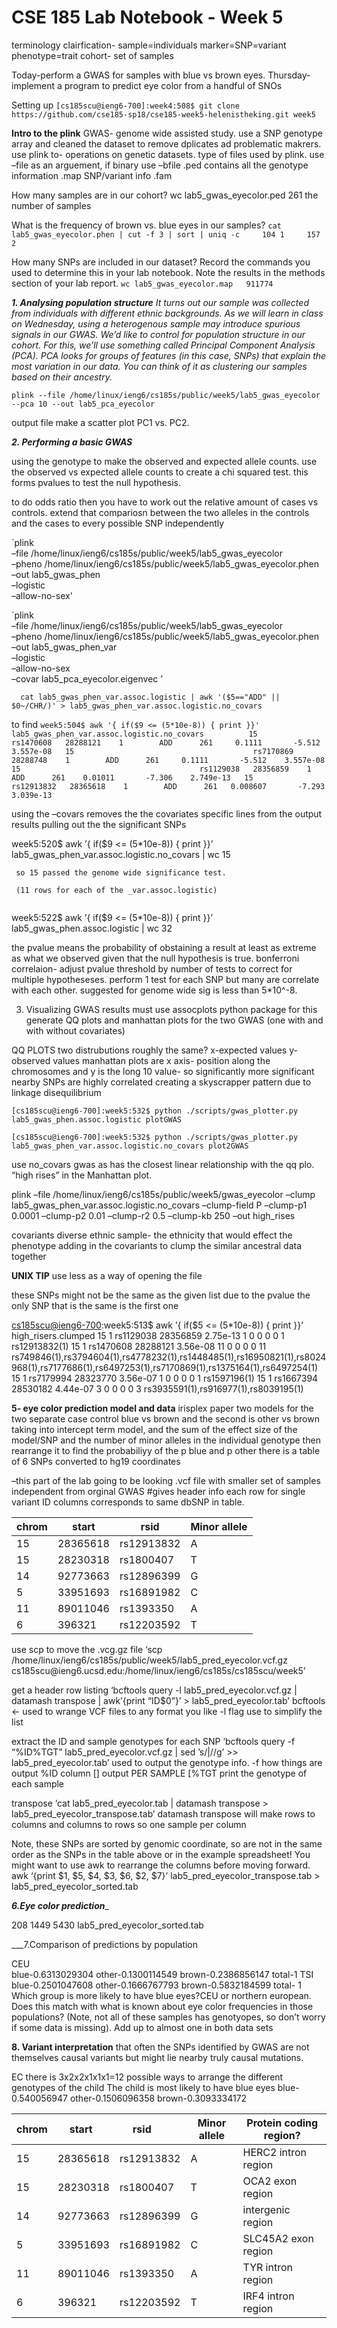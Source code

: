 # CSE 185 Lab Notebook - Week 5

terminology clairfication- 
sample=individuals marker=SNP=variant
phenotype=trait 
cohort- set of samples

Today-perform a GWAS for samples with blue vs brown eyes. 
Thursday- implement a program to predict eye color from a handful of SNOs

Setting up
``[cs185scu@ieng6-700]:week4:508$ git clone https://github.com/cse185-sp18/cse185-week5-helenistheking.git week5``

__Intro to the plink__
GWAS- genome wide assisted study. use a SNP genotype array and cleaned the dataset to remove dplicates ad problematic makrers. 
use plink to- operations on genetic datasets. type of files used by plink. 
use --file as an arguement, if binary use --bfile
.ped contains all the genotype information
.map SNP/variant info 
.fam




How many samples are in our cohort?
wc lab5_gwas_eyecolor.ped
      261 
      the number of samples
      
What is the frequency of brown vs. blue eyes in our samples?
`cat lab5_gwas_eyecolor.phen | cut -f 3 | sort | uniq -c
    104 1
    157 2`
    
How many SNPs are included in our dataset? Record the commands you used to determine this in your lab notebook. Note the results in the methods section of your lab report.
`wc lab5_gwas_eyecolor.map
  911774`
  
  
  
  ___1. Analysing population structure__
  It turns out our sample was collected from individuals with different ethnic backgrounds. As we will learn in class on Wednesday, using a heterogenous sample may introduce spurious signals in our GWAS. We'd like to control for population structure in our cohort. For this, we'll use something called Principal Component Analysis (PCA). PCA looks for groups of features (in this case, SNPs) that explain the most variation in our data. You can think of it as clustering our samples based on their ancestry._
  
  `plink --file /home/linux/ieng6/cs185s/public/week5/lab5_gwas_eyecolor --pca 10 --out lab5_pca_eyecolor`
  
  output file 
  make a scatter plot PC1 vs. PC2.
  
___2. Performing a basic GWAS___

using the genotype to make the observed and expected allele counts. use the observed vs expected allele counts to create a chi squared test. this forms pvalues to test the null hypothesis.

to do odds ratio then you have to work out the relative amount of cases vs controls. extend that compariosn between the two alleles in the controls and the cases to every possible SNP independently


`plink \
      --file /home/linux/ieng6/cs185s/public/week5/lab5_gwas_eyecolor \
      --pheno /home/linux/ieng6/cs185s/public/week5/lab5_gwas_eyecolor.phen \
      --out lab5_gwas_phen \
      --logistic \
      --allow-no-sex'

   `plink \
      --file /home/linux/ieng6/cs185s/public/week5/lab5_gwas_eyecolor \
      --pheno /home/linux/ieng6/cs185s/public/week5/lab5_gwas_eyecolor.phen \
      --out lab5_gwas_phen_var \
      --logistic \
      --allow-no-sex \
      --covar lab5_pca_eyecolor.eigenvec '
      
      cat lab5_gwas_phen_var.assoc.logistic | awk '($5=="ADD" || $0~/CHR/)' > lab5_gwas_phen_var.assoc.logistic.no_covars

to find 
`week5:504$ awk '{ if($9 <= (5*10e-8)) { print }}' lab5_gwas_phen_var.assoc.logistic.no_covars       
  15                                        rs1470608   28288121    1        ADD      261     0.1111       -5.512    3.557e-08
  15                                        rs7170869   28288748    1        ADD      261     0.1111       -5.512    3.557e-08
  15                                        rs1129038   28356859    1        ADD      261    0.01011       -7.306    2.749e-13
  15                                       rs12913832   28365618    1        ADD      261   0.008607       -7.293    3.039e-13`
    
   using the --covars removes the the covariates specific lines from the output results
   pulling out the the significant SNPs
   
   
   
week5:520$ awk '{ if($9 <= (5*10e-8)) { print }}' lab5_gwas_phen_var.assoc.logistic.no_covars | wc
     15
     
     so 15 passed the genome wide significance test. 
     
     (11 rows for each of the _var.assoc.logistic)
     
 week5:522$ awk '{ if($9 <= (5*10e-8)) { print }}' lab5_gwas_phen.assoc.logistic | wc
     32 

the pvalue means the probability of obstaining a result at least as extreme as what we observed given that the null hypothesis is true. 
bonferroni correlaion- adjust pvalue threshold by number of tests to correct for multiple hypotheseses. perform 1 test for each SNP but many are correlate with each other. suggested for genome wide sig is less than 5*10^-8. 


3. Visualizing GWAS results
must use assocplots python package for this
generate QQ plots and manhattan plots for the two GWAS (one with and with without covariates)

QQ PLOTS  two distrubutions roughly the same? x-expected values 
y-observed values
manhattan plots are x axis- position along the chromosomes and y is the long 10 value- so significantly more significant
nearby SNPs are highly correlated creating a skyscrapper pattern due to linkage disequilibrium

`[cs185scu@ieng6-700]:week5:532$ python ./scripts/gwas_plotter.py lab5_gwas_phen.assoc.logistic plotGWAS`

`[cs185scu@ieng6-700]:week5:532$ python ./scripts/gwas_plotter.py lab5_gwas_phen_var.assoc.logistic.no_covars plot2GWAS`

use no_covars gwas as has the closest linear relationship with the qq plo. "high rises" in the Manhattan plot. 

plink --file /home/linux/ieng6/cs185s/public/week5/gwas_eyecolor --clump lab5_gwas_phen_var.assoc.logistic.no_covars --clump-field P --clump-p1 0.0001 --clump-p2 0.01 --clump-r2 0.5 --clump-kb 250 --out high_rises

covariants diverse ethnic sample- the ethnicity that would effect the phenotype 
adding in the covariants to clump the similar ancestral data together

**UNIX TIP** use less as a way of opening the file

[cs185scu@ieng6-700]:week5:503$ less high_risers.clumped 

these SNPs might not be the same as the given list due to the pvalue
the only SNP that is the same is the first one 

[cs185scu@ieng6-700]:week5:513$ awk '{ if($5 <= (5*10e-8)) { print }}' high_risers.clumped
  15    1                                        rs1129038   28356859   2.75e-13        1      0      0      0      0      1 rs12913832(1)
  15    1                                        rs1470608   28288121   3.56e-08       11      0      0      0      0     11 rs749846(1),rs3794604(1),rs4778232(1),rs1448485(1),rs16950821(1),rs8024968(1),rs7177686(1),rs6497253(1),rs7170869(1),rs1375164(1),rs6497254(1)
  15    1                                        rs7179994   28323770   3.56e-07        1      0      0      0      0      1 rs1597196(1)
  15    1                                        rs1667394   28530182   4.44e-07        3      0      0      0      0      3 rs3935591(1),rs916977(1),rs8039195(1)


__5- eye color prediction model and data__
irisplex paper  two models for the two separate case control blue vs brown and the second is other vs brown taking into intercept term model, and the sum of the effect size of the model/SNP and the number of minor alleles in the individual genotype
then rearrange it to find the probabiliyy of the p blue and p other 
there is a table of 6 SNPs converted to hg19 coordinates

--this part of the lab going to be looking .vcf file with smaller set of samples independent from orginal GWAS
#gives header info
each row for single variant
ID columns corresponds to same dbSNP in table.

| chrom | start    | rsid       | Minor allele |
|-------|----------|------------|--------------|
| 15    | 28365618 | rs12913832 | A            |
| 15    | 28230318 | rs1800407  | T            |
| 14    | 92773663 | rs12896399 | G            |
| 5     | 33951693 | rs16891982 | C            |
| 11    | 89011046 | rs1393350  | A            |
| 6     | 396321   | rs12203592 | T            |

use scp to move the .vcg.gz file
'scp /home/linux/ieng6/cs185s/public/week5/lab5_pred_eyecolor.vcf.gz cs185scu@ieng6.ucsd.edu:/home/linux/ieng6/cs185s/cs185scu/week5'

get a header row listing 
'bcftools query -l lab5_pred_eyecolor.vcf.gz | datamash transpose | awk '{print "ID\t"$0"\t"}' > lab5_pred_eyecolor.tab'
bcftools <- used to wrange VCF files to any format you like
-l flag use to simplify the list

extract the ID and sample genotypes for each SNP
'bcftools query -f "%ID\t[%TGT\t]\n" lab5_pred_eyecolor.vcf.gz | sed 's/|//g' >> lab5_pred_eyecolor.tab'
used to output the genotype info. -f how things are output %ID column [] output PER SAMPLE [%TGT\t] print the genotype of each sample

transpose
'cat lab5_pred_eyecolor.tab | datamash transpose > lab5_pred_eyecolor_transpose.tab'
datamash transpose will make rows to columns and columns to rows
so one sample per column

Note, these SNPs are sorted by genomic coordinate, so are not in the same order as the SNPs in the table above or in the example spreadsheet! You might want to use awk to rearrange the columns before moving forward.
awk '{print $1, $5, $4, $3, $6, $2, $7}' lab5_pred_eyecolor_transpose.tab > lab5_pred_eyecolor_sorted.tab


___6.Eye color prediction____

[cs185scu@ieng6-700]:week5:506$ wc lab5_pred_eyecolor_sorted.tab
 208 1449 5430 lab5_pred_eyecolor_sorted.tab
 
 [cs185scu@ieng6-700]:week5:508$ cat lab5_pred_eyecolor_sorted.tab

___7.Comparison of predictions by population

CEU                                                               
blue-0.6313029304	other-0.1300114549	brown-0.2386856147	total-1	
TSI
blue-0.2501047608	other-0.1666767793	brown-0.5832184599 total- 1
Which group is more likely to have blue eyes?CEU or northern european.
Does this match with what is known about eye color frequencies in those populations? (Note, not all of these samples has genotyopes, so don't worry if some data is missing). 
Add up to almost one in both data sets

__8. Variant interpretation__
that often the SNPs identified by GWAS are not themselves causal variants but might lie nearby truly causal mutations. 


EC
there is 3x2x2x1x1x1=12 possible ways to arrange the different genotypes of the child
The child is most likely to have blue eyes
blue- 0.540056947	other-0.1506096358   brown-0.3093334172

| chrom | start    | rsid       | Minor allele |Protein coding region?| 
|-------|----------|------------|--------------|----------------------|
| 15    | 28365618 | rs12913832 | A            |HERC2 intron region   |
| 15    | 28230318 | rs1800407  | T            |OCA2 exon region      |
| 14    | 92773663 | rs12896399 | G            |intergenic region |
| 5     | 33951693 | rs16891982 | C            |SLC45A2 exon region  |
| 11    | 89011046 | rs1393350  | A            |TYR intron region  |
| 6     | 396321   | rs12203592 | T            |IRF4 intron region |




